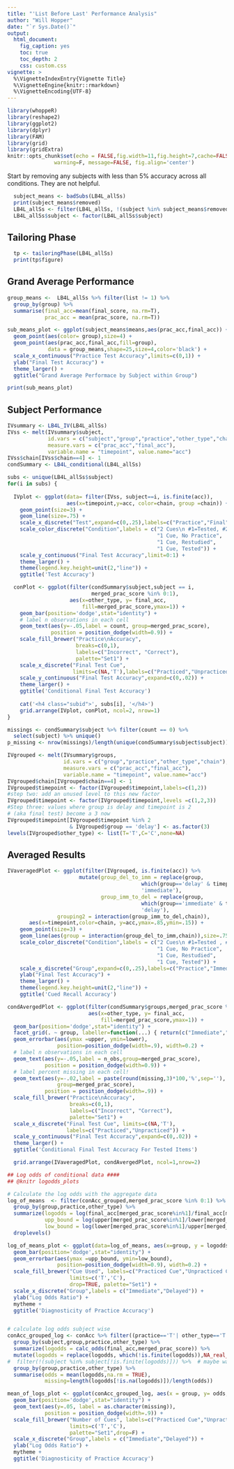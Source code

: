 ```yaml
---
title: "'List Before Last' Performance Analysis"
author: "Will Hopper"
date: "`r Sys.Date()`"
output: 
  html_document:
    fig_caption: yes
    toc: true
    toc_depth: 2
    css: custom.css
vignette: >
  %\VignetteIndexEntry{Vignette Title}
  %\VignetteEngine{knitr::rmarkdown}
  %\VignetteEncoding{UTF-8}
---
```


```r
library(whoppeR)
library(reshape2)
library(ggplot2)
library(dplyr)
library(FAM)
library(grid)
library(gridExtra)
knitr::opts_chunk$set(echo = FALSE,fig.width=11,fig.height=7,cache=FALSE, 
               warning=F, message=FALSE, fig.align='center')
```

Start by removing any subjects with less than 5% accuracy across all conditions. They are not helpful.

```r
  subject_means <- badSubs(LB4L_allSs)
  print(subject_means$removed)
  LB4L_allSs <- filter(LB4L_allSs, !(subject %in% subject_means$removed))
  LB4L_allSs$subject <- factor(LB4L_allSs$subject)
```


## Tailoring Phase
```r
  tp <- tailoringPhase(LB4L_allSs)
  print(tp$figure)
```


## Grand Average Performance
```r
group_means <-  LB4L_allSs %>% filter(list != 1) %>%
  group_by(group) %>%
  summarise(final_acc=mean(final_score, na.rm=T),
            prac_acc = mean(prac_score, na.rm=T))

sub_means_plot <- ggplot(subject_means$means,aes(prac_acc,final_acc)) +
  geom_point(aes(color= group),size=4) +
  geom_point(aes(prac_acc,final_acc,fill=group),
             data = group_means,shape=25,size=4,color='black') +
  scale_x_continuous("Practice Test Accuracy",limits=c(0,1)) +
  ylab("Final Test Accuracy") +
  theme_larger() +
  ggtitle("Grand Average Performace by Subject within Group")

print(sub_means_plot)
```


## Subject Performance 

```r

IVsummary <- LB4L_IV(LB4L_allSs)
IVss <- melt(IVsummary$subject,
             id.vars = c("subject","group","practice","other_type","chain"),
             measure.vars = c("prac_acc","final_acc"),
             variable.name = "timepoint", value.name="acc")
IVss$chain[IVss$chain==4] <- 1
condSummary <- LB4L_conditional(LB4L_allSs)

subs <- unique(LB4L_allSs$subject)
for(i in subs) {
  
  IVplot <- ggplot(data= filter(IVss, subject==i, is.finite(acc)),
                   aes(x=timepoint,y=acc, color=chain, group =chain)) +
    geom_point(size=3) +    
    geom_line(size=.75) + 
    scale_x_discrete("Test",expand=c(0,.25),labels=c("Practice","Final")) + 
    scale_color_discrete("Condition",labels = c("2 Cues\n #1=Tested, #2=Unpracticed",
                                                "1 Cue, No Practice",
                                                "1 Cue, Restudied",
                                                "1 Cue, Tested")) + 
    scale_y_continuous("Final Test Accuracy",limit=0:1) + 
    theme_larger() + 
    theme(legend.key.height=unit(2,"line")) + 
    ggtitle('Test Accuracy')

  conPlot <- ggplot(filter(condSummary$subject,subject == i, 
                           merged_prac_score %in% 0:1),
                    aes(x=other_type, y= final_acc,
                        fill=merged_prac_score,ymax=1)) +
    geom_bar(position='dodge',stat="identity") +
    # label n observations in each cell
    geom_text(aes(y=-.05,label = count, group=merged_prac_score),
              position = position_dodge(width=0.9)) +
    scale_fill_brewer("Practice\nAccuracy",
                      breaks=c(0,1),
                      labels=c("Incorrect", "Correct"),
                      palette="Set1") +
    scale_x_discrete("Final Test Cue", 
                     limits=c(NA,'T'),labels=c("Practiced","Unpracticed")) +
    scale_y_continuous("Final Test Accuracy",expand=c(0,.02)) +
    theme_larger() + 
    ggtitle('Conditional Final Test Accuracy')
  
    cat('<h4 class="subid">', subs[i], '</h4>')
    grid.arrange(IVplot, conPlot, ncol=2, nrow=1)
}
```


```r
missings <- condSummary$subject %>% filter(count == 0) %>%
  select(subject) %>% unique()
p_missing <- nrow(missings)/length(unique(condSummary$subject$subject)) 

IVgrouped <- melt(IVsummary$groups,
                  id.vars = c("group","practice","other_type","chain"),
                  measure.vars = c("prac_acc","final_acc"),
                  variable.name = "timepoint", value.name="acc")
IVgrouped$chain[IVgrouped$chain==4] <- 1
IVgrouped$timepoint <- factor(IVgrouped$timepoint,labels=c(1,2))
#step two: add an unused level to this new factor
IVgrouped$timepoint <- factor(IVgrouped$timepoint,levels =c(1,2,3))
#Step three: values where group is delay and timepoint is 2
# (aka final test) become a 3 now
IVgrouped$timepoint[IVgrouped$timepoint %in% 2
                    & IVgrouped$group == 'delay'] <- as.factor(3)
levels(IVgrouped$other_type) <- list(T='T',C='C',none=NA)
```


## Averaged Results
```r
IVaveragedPlot <- ggplot(filter(IVgrouped, is.finite(acc)) %>%
                       mutate(group_del_to_imm = replace(group,
                                           which(group=='delay' & timepoint ==3),
                                           'immediate'),
                              group_imm_to_del = replace(group,
                                           which(group=='immediate' & timepoint ==2),
                                           'delay'),
                grouping2 = interaction(group_imm_to_del,chain)),
       aes(x=timepoint,color=chain, y=acc,ymax=.85,ymin=.15)) +
    geom_point(size=3) +
    geom_line(aes(group = interaction(group_del_to_imm,chain)),size=.75) +
    scale_color_discrete("Condition",labels = c("2 Cues\n #1=Tested , #2=Unpracticed",
                                                "1 Cue, No Practice",
                                                "1 Cue, Restudied",
                                                "1 Cue, Tested")) + 
    scale_x_discrete("Group",expand=c(0,.25),labels=c("Practice","Immediate","Delay")) + 
    ylab("Final Test Accuracy") + 
    theme_larger() +
    theme(legend.key.height=unit(2,"line")) + 
    ggtitle('Cued Recall Accuracy')

condAvergedPlot <- ggplot(filter(condSummary$groups,merged_prac_score %in% 0:1),
                          aes(x=other_type, y= final_acc,
                              fill=merged_prac_score,ymax=1)) +
  geom_bar(position='dodge',stat="identity") +
  facet_grid(. ~ group, labeller=function(...) { return(c("Immediate","Delayed"))}) +
  geom_errorbar(aes(ymax =upper, ymin=lower),
                position=position_dodge(width=.9), width=0.2) +
  # label n observations in each cell
  geom_text(aes(y=-.05,label = n_obs,group=merged_prac_score),
            position = position_dodge(width=0.9)) +
  # label percent missing in each cell!
  geom_text(aes(y=-.02,label = paste(round(missing,3)*100,'%',sep=''),
                group=merged_prac_score),
            position = position_dodge(width=.9)) +
  scale_fill_brewer("Practice\nAccuracy",
                    breaks=c(0,1),
                    labels=c("Incorrect", "Correct"),
                    palette="Set1") +
  scale_x_discrete("Final Test Cue", limits=c(NA,'T'),
                   labels=c("Practiced","Unpracticed")) +
  scale_y_continuous("Final Test Accuracy",expand=c(0,.02)) +
  theme_larger() +
  ggtitle('Conditional Final Test Accuracy For Tested Items')

  grid.arrange(IVaveragedPlot, condAvergedPlot, ncol=1,nrow=2)
```

```r
## Log odds of conditional data ####
## @knitr logodds_plots

# Calculate the log odds with the aggregate data
log_of_means  <- filter(conAcc_grouped,merged_prac_score %in% 0:1) %>%
  group_by(group,practice,other_type) %>%
  summarize(logodds = log(final_acc[merged_prac_score%in%1]/final_acc[merged_prac_score%in%0]),
            upp_bound = log(upper[merged_prac_score%in%1]/lower[merged_prac_score%in%0]),
            low_bound = log(lower[merged_prac_score%in%1]/upper[merged_prac_score%in%0])) %>%
  droplevels()

log_of_means_plot <- ggplot(data=log_of_means, aes(x=group, y = logodds, fill=practice)) +
  geom_bar(position='dodge',stat="identity") +
  geom_errorbar(aes(ymax =upp_bound, ymin=low_bound),
                position=position_dodge(width=0.9), width=0.2) +
  scale_fill_brewer("Cue Used", labels=c("Practiced Cue","Unpracticed Cue"),
                    limits=c('T','C'),
                    drop=TRUE, palette="Set1") +
  scale_x_discrete("Group",labels = c("Immediate","Delayed")) +
  ylab("Log Odds Ratio") +
  mytheme +
  ggtitle('Diagnosticity of Practice Accuracy')


# calculate log odds subject wise
conAcc_grouped_log <- conAcc %>% filter((practice=='T'| other_type=='T'), !(practice=='T' & other_type =='C')) %>%
  group_by(subject,group,practice,other_type) %>%
  summarize(logodds = calc_odds(final_acc,merged_prac_score)) %>%
  mutate(logodds = replace(logodds, which(!is.finite(logodds)),NA_real_)) %>%
#  filter(!(subject %in% subject[!is.finite(logodds)])) %>%  # maybe want to use this if we want subs with observations in both conditions
  group_by(group,practice,other_type) %>%
  summarise(odds = mean(logodds,na.rm = TRUE),
            missing=length(logodds[!is.na(logodds)])/length(odds))

mean_of_logs_plot <- ggplot(conAcc_grouped_log, aes(x = group, y= odds,fill=practice,ymax= max(odds+.025))) +
  geom_bar(position='dodge',stat="identity") +
  geom_text(aes(y=.05, label = as.character(missing)),
            position = position_dodge(width=.9)) +
  scale_fill_brewer("Number of Cues", labels=c("Practiced Cue","Unpracticed "),
                    limits=c('T','C'),
                    palette="Set1",drop=F) +
  scale_x_discrete("Group",labels = c("Immediate","Delayed")) +
  ylab("Log Odds Ratio") +
  mytheme +
  ggtitle('Diagnosticity of Practice Accuracy')

```
